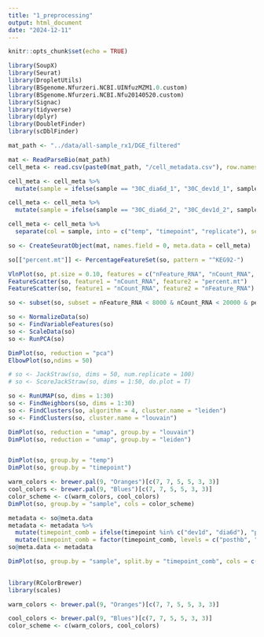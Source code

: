 ```yaml
---
title: "1_preprocessing"
output: html_document
date: "2024-12-11"
---
```


```r
knitr::opts_chunk$set(echo = TRUE)
```


```r
library(SoupX)
library(Seurat)
library(DropletUtils)
library(BSgenome.Nfurzeri.NCBI.UINfuzMZM1.0.custom)
library(BSgenome.Nfurzeri.NCBI.Nfu20140520.custom)
library(Signac)
library(tidyverse)
library(dplyr)
library(DoubletFinder)
library(scDblFinder)
```


```r
mat_path <- "../data/all-sample_rx1/DGE_filtered"

mat <- ReadParseBio(mat_path)
cell_meta <- read.csv(paste0(mat_path, "/cell_metadata.csv"), row.names = 1)

cell_meta <- cell_meta %>%
  mutate(sample = ifelse(sample == "30C_dia6d_1", "30C_dev1d_1", sample))

cell_meta <- cell_meta %>%
  mutate(sample = ifelse(sample == "30C_dia6d_2", "30C_dev1d_2", sample))

cell_meta <- cell_meta %>%
  separate(col = sample, into = c("temp", "timepoint", "replicate"), sep = "_", remove = F)

so <- CreateSeuratObject(mat, names.field = 0, meta.data = cell_meta)

```


```r
so[["percent.mt"]] <- PercentageFeatureSet(so, pattern = "^KEG92-")

VlnPlot(so, pt.size = 0.10, features = c("nFeature_RNA", "nCount_RNA", "percent.mt"), ncol = 3)
FeatureScatter(so, feature1 = "nCount_RNA", feature2 = "percent.mt")
FeatureScatter(so, feature1 = "nCount_RNA", feature2 = "nFeature_RNA")

so <- subset(so, subset = nFeature_RNA < 8000 & nCount_RNA < 20000 & percent.mt < 15)
```

```r
so <- NormalizeData(so)
so <- FindVariableFeatures(so)
so <- ScaleData(so)
so <- RunPCA(so)

DimPlot(so, reduction = "pca")
ElbowPlot(so,ndims = 50)

# so <- JackStraw(so, dims = 50, num.replicate = 100)
# so <- ScoreJackStraw(so, dims = 1:50, do.plot = T)

```


```r
so <- RunUMAP(so, dims = 1:30)
so <- FindNeighbors(so, dims = 1:30)
so <- FindClusters(so, algorithm = 4, cluster.name = "leiden")
so <- FindClusters(so, cluster.name = "louvain")
```


```r
DimPlot(so, reduction = "umap", group.by = "louvain")
DimPlot(so, reduction = "umap", group.by = "leiden")


DimPlot(so, group.by = "temp")
DimPlot(so, group.by = "timepoint")

warm_colors <- brewer.pal(9, "Oranges")[c(7, 7, 5, 5, 3, 3)]
cool_colors <- brewer.pal(9, "Blues")[c(7, 7, 5, 5, 3, 3)]
color_scheme <- c(warm_colors, cool_colors)
DimPlot(so, group.by = "sample", cols = color_scheme)
```


```r
metadata <- so@meta.data
metadata <- metadata %>%
  mutate(timepoint_comb = ifelse(timepoint %in% c("dev1d", "dia6d"), "posthb", timepoint)) %>%
  mutate(timepoint_comb = factor(timepoint_comb, levels = c("posthb", "hb", "predia")))
so@meta.data <- metadata

DimPlot(so, group.by = "sample", split.by = "timepoint_comb", cols = c("#D94801", "#D94801", "#D94801", "#D94801", "#D94801", "#D94801",
                                                                       "#2171B5", "#2171B5", "#2171B5", "#2171B5", "#2171B5", "#2171B5"))
```


```r
library(RColorBrewer)
library(scales)

warm_colors <- brewer.pal(9, "Oranges")[c(7, 7, 5, 5, 3, 3)]

cool_colors <- brewer.pal(9, "Blues")[c(7, 7, 5, 5, 3, 3)]
color_scheme <- c(warm_colors, cool_colors)
```

